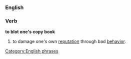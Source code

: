 ===English===
===Verb===
'''to blot one's copy book'''
#to damage one's own [[reputation]] through bad [[behavior]].

[[Category:English phrases]]